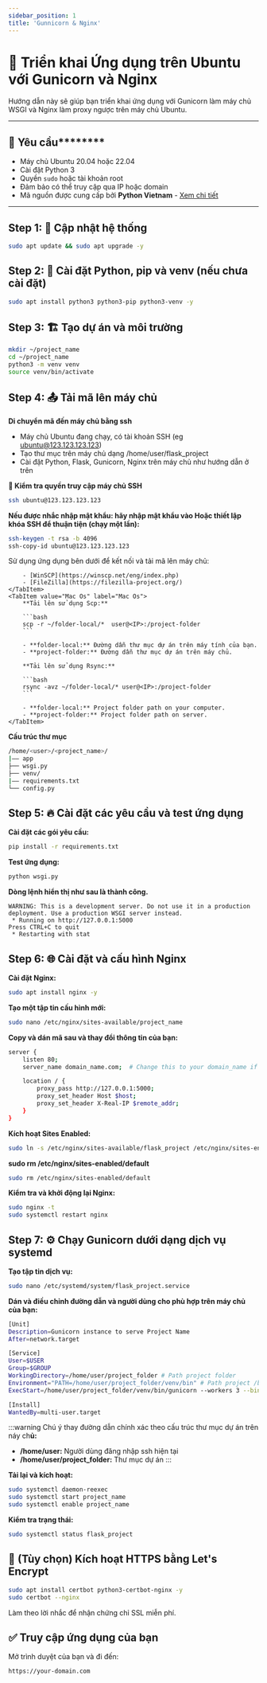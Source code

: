 ```yaml
---
sidebar_position: 1
title: 'Gunnicorn & Nginx'
---
```



# 🚀 Triển khai Ứng dụng trên Ubuntu với Gunicorn và Nginx

Hướng dẫn này sẽ giúp bạn triển khai ứng dụng với Gunicorn làm máy chủ WSGI và Nginx làm proxy ngược trên máy chủ Ubuntu.

---

## 🧰 Yêu cầu********

- Máy chủ Ubuntu 20.04 hoặc 22.04
- Cài đặt Python 3
- Quyền `sudo` hoặc tài khoản root
- Đảm bảo có thể truy cập qua IP hoặc domain
- Mã nguồn được cung cấp bởi **Python Vietnam** - [Xem chi tiết](https://pythonvn.com/ecom-python/)

---

## Step 1: 🔧 Cập nhật hệ thống

```bash
sudo apt update && sudo apt upgrade -y
```

## Step 2: 🐍 Cài đặt Python, pip và venv (nếu chưa cài đặt)

```bash
sudo apt install python3 python3-pip python3-venv -y
```

## Step 3: 🏗️ Tạo dự án và môi trường

```bash
mkdir ~/project_name
cd ~/project_name
python3 -m venv venv
source venv/bin/activate
```

## Step 4: 📤 Tải mã lên máy chủ

**Di chuyển mã đến máy chủ bằng ssh**

- Máy chủ Ubuntu đang chạy, có tài khoản SSH (eg ubuntu@123.123.123.123)
- Tạo thư mục trên máy chủ dạng /home/user/flask_project
- Cài đặt Python, Flask, Gunicorn, Nginx trên máy chủ như hướng dẫn ở trên

**🔑 Kiểm tra quyền truy cập máy chủ SSH**

```bash
ssh ubuntu@123.123.123.123
```

**Nếu được nhắc nhập mật khẩu: hãy nhập mật khẩu vào Hoặc thiết lập khóa SSH để thuận tiện (chạy một lần):**

```bash
ssh-keygen -t rsa -b 4096
ssh-copy-id ubuntu@123.123.123.123
```

<Tabs>
    <TabItem value="Window" label="Window" default>
        Sử dụng ứng dụng bên dưới để kết nối và tải mã lên máy chủ:

        - [WinSCP](https://winscp.net/eng/index.php)
        - [FileZilla](https://filezilla-project.org/)
    </TabItem>
    <TabItem value="Mac Os" label="Mac Os">
        **Tải lên sử dụng Scp:**

        ```bash
        scp -r ~/folder-local/*  user@<IP>:/project-folder
        ```

        - **folder-local:** Đường dẫn thư mục dự án trên máy tính của bạn.
        - **project-folder:** Đường dẫn thư mục dự án trên máy chủ.

        **Tải lên sử dụng Rsync:**

        ```bash
        rsync -avz ~/folder-local/* user@<IP>:/project-folder
        ```

        - **folder-local:** Project folder path on your computer.
        - **project-folder:** Project folder path on server.
    </TabItem>
</Tabs>

**Cấu trúc thư mục**

```bash
/home/<user>/<project_name>/
|–– app
├── wsgi.py
├── venv/
|–– requirements.txt
└── config.py
```

## Step 5: 🔥 Cài đặt các yêu cầu và test ứng dụng

**Cài đặt các gói yêu cầu:**

```bash
pip install -r requirements.txt
```

**Test ứng dụng:**

```bash
python wsgi.py
```

**Dòng lệnh hiển thị như sau là thành công.**

```shell
WARNING: This is a development server. Do not use it in a production deployment. Use a production WSGI server instead.
 * Running on http://127.0.0.1:5000
Press CTRL+C to quit
 * Restarting with stat
```

## Step 6: 🌐 Cài đặt và cấu hình Nginx

**Cài đặt Nginx:**

```bash
sudo apt install nginx -y
```

**Tạo một tập tin cấu hình mới:**

```bash
sudo nano /etc/nginx/sites-available/project_name
```

**Copy và dán mã sau và thay đổi thông tin của bạn:**

```bash
server {
    listen 80;
    server_name domain_name.com;  # Change this to your domain_name if you have one

    location / {
        proxy_pass http://127.0.0.1:5000;
        proxy_set_header Host $host;
        proxy_set_header X-Real-IP $remote_addr;
    }
}
```

**Kích hoạt Sites Enabled:**

```bash
sudo ln -s /etc/nginx/sites-available/flask_project /etc/nginx/sites-enabled
```

**sudo rm /etc/nginx/sites-enabled/default**

```bash
sudo rm /etc/nginx/sites-enabled/default
```

**Kiểm tra và khởi động lại Nginx:**

```bash
sudo nginx -t
sudo systemctl restart nginx
```

## Step 7: ⚙️ Chạy Gunicorn dưới dạng dịch vụ systemd

**Tạo tập tin dịch vụ:**

```bash
sudo nano /etc/systemd/system/flask_project.service
```

**Dán và điều chỉnh đường dẫn và người dùng cho phù hợp trên máy chủ của bạn:**

```bash
[Unit]
Description=Gunicorn instance to serve Project Name
After=network.target

[Service]
User=$USER
Group=$GROUP
WorkingDirectory=/home/user/project_folder # Path project folder
Environment="PATH=/home/user/project_folder/venv/bin" # Path project /bin
ExecStart=/home/user/project_folder/venv/bin/gunicorn --workers 3 --bind unix:project_name.sock -m 007 wsgi:app --access-logfile /home/user/project_folder/log/access.log --error-logfile /home/user/project_folder/log/error.log

[Install]
WantedBy=multi-user.target
```

:::warning
Chú ý thay đường dẫn chính xác theo cấu trúc thư mục dự án trên náy ch**ủ:**
- **/home/user:** Người dùng đăng nhập ssh hiện tại
- **/home/user/project_folder:** Thư mục dự án
:::

**Tải lại và kích hoạt:**

```bash
sudo systemctl daemon-reexec
sudo systemctl start project_name
sudo systemctl enable project_name
```

**Kiểm tra trạng thái:**

```bash
sudo systemctl status flask_project
```

## 🔐 (Tùy chọn) Kích hoạt HTTPS bằng Let's Encrypt

```bash
sudo apt install certbot python3-certbot-nginx -y
sudo certbot --nginx
```

Làm theo lời nhắc để nhận chứng chỉ SSL miễn phí.

## ✅ Truy cập ứng dụng của bạn

Mở trình duyệt của bạn và đi đến:

```bash
https://your-domain.com
```